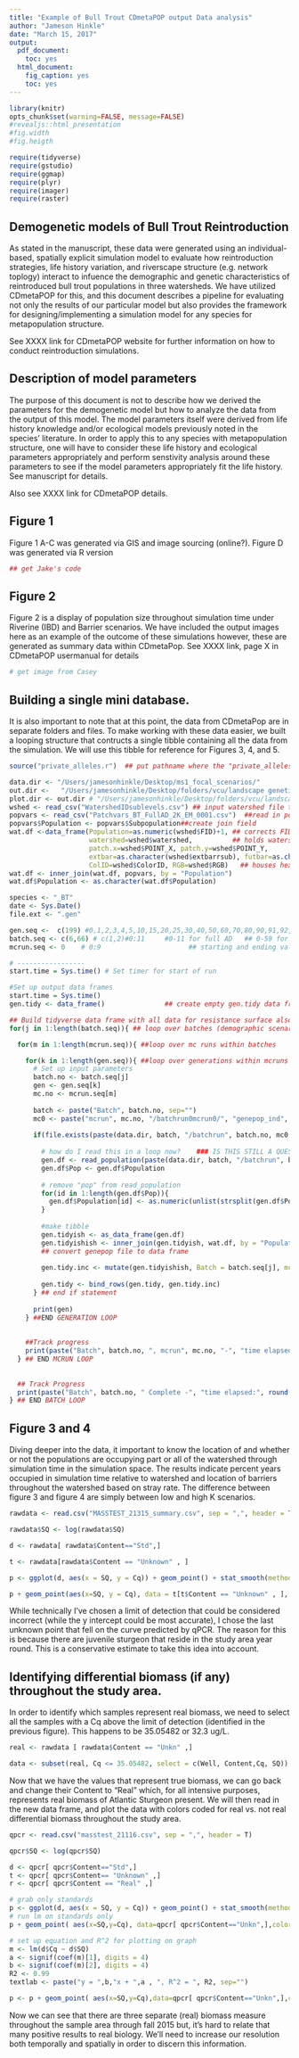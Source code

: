 ```yaml
---
title: "Example of Bull Trout CDmetaPOP output Data analysis"
author: "Jameson Hinkle"
date: "March 15, 2017"
output: 
  pdf_document:
    toc: yes
  html_document:
    fig_caption: yes
    toc: yes
---
```



```r
library(knitr)
opts_chunk$set(warning=FALSE, message=FALSE)
#revealjs::html_presentation
#fig.width
#fig.heigth
```


```r
require(tidyverse)
require(gstudio)
require(ggmap)
require(plyr)
require(imager)
require(raster)
```

## Demogenetic models of Bull Trout Reintroduction

As stated in the manuscript, these data were generated using an individual-based, spatially explicit simulation model to evaluate how reintroduction strategies, life history variation, and riverscape structure (e.g. network toplogy) interact to infuence the demographic and genetic characteristics of reintroduced bull trout populations in three watersheds.  We have utilized CDmetaPOP for this, and this document describes a pipeline for evaluating not only the results of our particular model but also provides the framework for designing/implementing a simulation model for any species for metapopulation structure.

See XXXX link for CDmetaPOP website for further information on how to conduct reintroduction simulations.

##  Description of model parameters

The purpose of this document is not to describe how we derived the parameters for the demogenetic model but how to analyze the data from the output of this model.  The model parameters itself were derived from life history knowledge and/or ecological models previously noted in the species' literature.  In order to apply this to any species with metapopulation structure, one will have to consider these life history and ecological parameters appropriately and perform senstivity analysis around these parameters to see if the model parameters appropriately fit the life history.  See manuscript for details.

Also see XXXX link for CDmetaPOP details.

## Figure 1

Figure 1 A-C was generated via GIS and image sourcing (online?).  Figure D was generated via R version 

```r
## get Jake's code

```

## Figure 2

Figure 2 is a display of population size throughout simulation time under Riverine (IBD) and Barrier scenarios.  We have included the output images here as an example of the outcome of these simulations however, these are generated as summary data within CDmetaPop.  See XXXX link, page X in CDmetaPOP usermanual for details 

```r
# get image from Casey
```



## Building a single mini database.

It is also important to note that at this point, the data from CDmetaPop are in separate folders and files.  To make working with these data easier, we built a looping structure that contructs a single tibble containing all the data from the simulation.  We will use this tibble for reference for Figures 3, 4, and 5.    

```r
source("private_alleles.r")  ## put pathname where the "private_alleles.r" file is located within quotation marks

data.dir <- "/Users/jamesonhinkle/Desktop/ms1_focal_scenarios/"        ## change text within quotes to the pathname that houses all of the input data (batch folders)
out.dir <-   "/Users/jamesonhinkle/Desktop/folders/vcu/landscape genetics/R code/landscape/privateallele/"   ## change to the location in which you would like to output data for the run  ***CHANGE FOR EACH SURFACE***
plot.dir <- out.dir # "/Users/jamesonhinkle/Desktop/folders/vcu/landscape genetics/R code/landscape/abundance_plots/"                                ## location to output occupancy maps, occupancy rates plots, and private allele plots
wshed <- read_csv("WatershedIDsublevels.csv") ## input watershed file to get barrier group information and RGB codes
popvars <- read_csv("Patchvars_BT_FullAD_2K_EM_0001.csv")  ##read in popvars file, used to count the initial stocking locations
popvars$Population <- popvars$Subpopulation##create join field 
wat.df <-data_frame(Population=as.numeric(wshed$FID)+1, ## corrects FID's to corrspond with the patch IDs in popvars and genepop files
                    watershed=wshed$watershed,          ## holds watershed group information --> "Sullivan," "Le Clerc," "Tacoma," or "PendOreilleMS"
                    patch.x=wshed$POINT_X, patch.y=wshed$POINT_Y,
                    extbar=as.character(wshed$extbarrsub), futbar=as.character(wshed$futbarrsub), ##read these columns in as character vector so that they can be used as a strata field. won't allow strata fields using numeric vectors. 
                    ColID=wshed$ColorID, RGB=wshed$RGB)   ## houses hexadecimal values used for plotting
wat.df <- inner_join(wat.df, popvars, by = "Population")
wat.df$Population <- as.character(wat.df$Population)

species <- "_BT"          
date <- Sys.Date()
file.ext <- ".gen"

gen.seq <-  c(199) #0,1,2,3,4,5,10,15,20,25,30,40,50,60,70,80,90,91,92,93,94,95,96,97,98,99,100,110,120,130,140,150,160,170,180,190,199
batch.seq <- c(6,66) # c(1,2)#0:11     #0-11 for full AD   ## 0-59 for riverine; 60-119 for existing barrs; 120-179 for future barriers  ***CHANGE FOR EACH SURFACE***
mcrun.seq <- 0    # 0:9                      ## starting and ending value for mcruns within each batch (e.g. mcrun0 through mcrun2 --> 0:2)

# -----------------
start.time = Sys.time() # Set timer for start of run

#Set up output data frames
start.time = Sys.time()
gen.tidy <- data_frame()               ## create empty gen.tidy data frame for storing genetic information

## Build tidyverse data frame with all data for resistance surface also, map_df()? look it up. broom:: for clean output table of model
for(j in 1:length(batch.seq)){ ## loop over batches (demographic scenarios; e.g., 2K, Full AD, 0.001 stray rate)

  for(m in 1:length(mcrun.seq)){ ##loop over mc runs within batches

    for(k in 1:length(gen.seq)){ ##loop over generations within mcruns
      # Set up input parameters
      batch.no <- batch.seq[j]
      gen <- gen.seq[k]
      mc.no <- mcrun.seq[m]    
      
      batch <- paste("Batch", batch.no, sep="")   
      mc0 <- paste("mcrun", mc.no, "/batchrun0mcrun0/", "genepop_ind", gen, sep="") 
      
      if(file.exists(paste(data.dir, batch, "/batchrun", batch.no, mc0, file.ext, sep = ""))) {    ## check to see if genepop file exists --> if yes, read in file and process it
  
        # how do I read this in a loop now?    ### IS THIS STILL A QUESTION THAT YOU HAVE OR NO? 
        gen.df <- read_population(paste(data.dir, batch, "/batchrun", batch.no, mc0, file.ext, sep = ""), type="genepop")         ## read in genepop file
        gen.df$Pop <- gen.df$Population
        
        # remove "pop" from read_population
        for(id in 1:length(gen.df$Pop)){
          gen.df$Population[id] <- as.numeric(unlist(strsplit(gen.df$Pop[id], "Pop-")))[2]     #removes the pop- identifier in the genepop files
        }
        
        #make tibble
        gen.tidyish <- as_data_frame(gen.df) 
        gen.tidyishish <- inner_join(gen.tidyish, wat.df, by = "Population")
        ## convert genepop file to data frame
        
        gen.tidy.inc <- mutate(gen.tidyishish, Batch = batch.seq[j], mcrun = mcrun.seq[m], gen = gen.seq[k])              ## add batch, mcrun, generation information
        
        gen.tidy <- bind_rows(gen.tidy, gen.tidy.inc)                                                                  ## make a tidyverse file to store ALL OF THE DATA!
      } ## end if statement 
      
      print(gen)
    } ##END GENERATION LOOP
    
    
    ##Track progress
    print(paste("Batch", batch.no, ", mcrun", mc.no, "-", "time elapsed:", round(difftime(Sys.time(), start.time, units='mins'), dig = 2), "min"))  
  } ## END MCRUN LOOP
  
  
  ## Track Progress
  print(paste("Batch", batch.no, " Complete -", "time elapsed:", round(difftime(Sys.time(), start.time, units='mins'), dig = 2), "min")); print("___________________________________")
} ## END BATCH LOOP
```

## Figure 3 and 4

Diving deeper into the data, it important to know the location of and whether or not the populations are occupying part or all of the watershed through simulation time in the simulation space.  The results indicate percent years occupied in simulation time relative to watershed and location of barriers throughout the watershed based on stray rate.  The difference between figure 3 and figure 4 are simply between low and high K scenarios.  


```r
rawdata <- read.csv("MASSTEST_21315_summary.csv", sep = ",", header = T)

rawdata$SQ <- log(rawdata$SQ)

d <- rawdata[ rawdata$Content=="Std",]

t <- rawdata[rawdata$Content == "Unknown" , ]

p <- ggplot(d, aes(x = SQ, y = Cq)) + geom_point() + stat_smooth(method = lm)

p + geom_point(aes(x=SQ, y = Cq), data = t[t$Content == "Unknown" , ], color = "red") + labs(title = "Standard Curve of CoxII qPCR for Atlantic Sturgeon") + theme_bw()
```

While technically I've chosen a limit of detection that could be considered incorrect (while the y intercept could be most accurate), I chose the last unknown point that fell on the curve predicted by qPCR.  The reason for this is because there are juvenile sturgeon that reside in the study area year round.  This is a conservative estimate to take this idea into account.

## Identifying differential biomass (if any) throughout the study area.

In order to identify which samples represent real biomass, we need to select all the samples with a Cq above the limit of detection (identified in the previous figure).  This happens to be 35.05482 or 32.3 ug/L.  

```r

real <- rawdata [ rawdata$Content == "Unkn" ,]

data <- subset(real, Cq <= 35.05482, select = c(Well, Content,Cq, SQ)) #may have to adjust based on new biomass curve
```

Now that we have the values that represent true biomass, we can go back and change their Content to "Real" which, for all intensive purposes, represents real biomass of Atlantic Sturgeon present.  We will then read in the new data frame, and plot the data with colors coded for real vs. not real differential biomass throughout the study area.

```r
qpcr <- read.csv("masstest_21116.csv", sep = ",", header = T)

qpcr$SQ <- log(qpcr$SQ)

d <- qpcr[ qpcr$Content=="Std",]
t <- qpcr[ qpcr$Content== "Unknown" ,]
r <- qpcr[ qpcr$Content == "Real" ,]

# grab only standards
p <- ggplot(d, aes(x = SQ, y = Cq)) + geom_point() + stat_smooth(method = lm)
# run lm on standards only
p + geom_point( aes(x=SQ,y=Cq), data=qpcr[ qpcr$Content=="Unkn",],color="red") + geom_point(aes(x=SQ, y=Cq), data = qpcr[qpcr$Content=="Real" ,], color = "yellow") + labs(title = "Standard Curve of CoxII qPCR for Atlantic Sturgeon") + theme_bw()

# set up equation and R^2 for plotting on graph
m <- lm(d$Cq ~ d$SQ)
a <- signif(coef(m)[1], digits = 4)
b <- signif(coef(m)[2], digits = 4)
R2 <- 0.99
textlab <- paste("y = ",b,"x + ",a , ", R^2 = ", R2, sep="")

p <- p + geom_point( aes(x=SQ,y=Cq),data=qpcr[ qpcr$Content=="Unkn",],color="red") + geom_point(aes(x=SQ, y=Cq), data = qpcr[qpcr$Content=="Real" ,], color = "yellow") + geom_text(aes(x = 21, y = 38, label = textlab), color="black", size=5, parse = FALSE) + theme_bw() + labs(title = "Atlantic Sturgeon Biomass Estimates, Fall 2015")
```

Now we can see that there are three separate (real) biomass measure throughout the sample area through fall 2015 but, it's hard to relate that many positive results to real biology.  We'll need to increase our resolution both temporally and spatially in order to discern this information.

